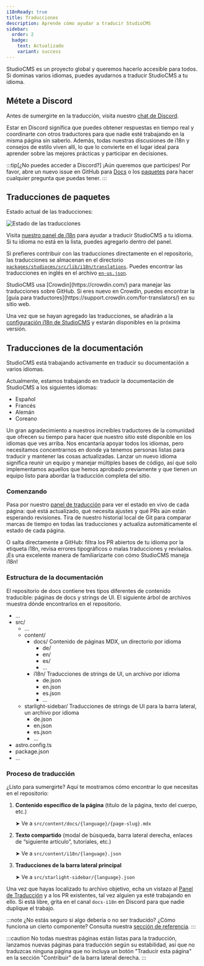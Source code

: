 ```yaml
---
i18nReady: true
title: Traducciones
description: Aprende cómo ayudar a traducir StudioCMS
sidebar:
  order: 2
  badge:
    text: Actualizado
    variant: success
---
```



StudioCMS es un proyecto global y queremos hacerlo accesible para todos. Si dominas varios idiomas, puedes ayudarnos a traducir StudioCMS a tu idioma.

## Métete a Discord

Antes de sumergirte en la traducción, visita nuestro [chat de Discord](https://chat.studiocms.dev).

Estar en Discord significa que puedes obtener respuestas en tiempo real y coordinarte con otros traductores para que nadie esté trabajando en la misma página sin saberlo. Además, todas nuestras discusiones de i18n y consejos de estilo viven allí, lo que lo convierte en el lugar ideal para aprender sobre las mejores prácticas y participar en decisiones.

:::tip[¿No puedes acceder a Discord?]
¡Aún queremos que participes! Por favor, abre un nuevo issue en GitHub para [Docs](https://github.com/withstudiocms/docs/issues/new/choose) o los [paquetes](https://github.com/withstudiocms/studiocms/issues/new/choose) para hacer cualquier pregunta que puedas tener.
:::

## Traducciones de paquetes

Estado actual de las traducciones:

<img src="https://badges.awesome-crowdin.com/translation-16993424-776180-update.png" alt="Estado de las traducciones" />

Visita [nuestro panel de i18n](https://i18n.studiocms.dev) para ayudar a traducir StudioCMS a tu idioma. Si tu idioma no está en la lista, puedes agregarlo dentro del panel.

Si prefieres contribuir con las traducciones directamente en el repositorio, las traducciones se almacenan en el directorio [`packages/studiocms/src/lib/i18n/translations`](https://github.com/withstudiocms/studiocms/tree/main/packages/studiocms/src/lib/i18n/translations/). Puedes encontrar las traducciones en inglés en el archivo [`en-us.json`](https://github.com/withstudiocms/studiocms/blob/main/packages/studiocms/src/lib/i18n/translations/en-us.json).

<ReadMore>
StudioCMS usa [Crowdin](https://crowdin.com/) para manejar las traducciones sobre GitHub. Si eres nuevo en Crowdin, puedes encontrar la [guía para traductores](https://support.crowdin.com/for-translators/) en su sitio web.
</ReadMore>

Una vez que se hayan agregado las traducciones, se añadirán a la [configuración i18n de StudioCMS](https://github.com/withstudiocms/studiocms/blob/main/packages/studiocms/src/lib/i18n/index.ts#L8) y estarán disponibles en la próxima versión.

## Traducciones de la documentación

StudioCMS está trabajando activamente en traducir su documentación a varios idiomas.

Actualmente, estamos trabajando en traducir la documentación de StudioCMS a los siguientes idiomas:

- Español
- Francés
- Alemán
- Coreano

Un gran agradecimiento a nuestros increíbles traductores de la comunidad que ofrecen su tiempo para hacer que nuestro sitio esté disponible en los idiomas que ves arriba. Nos encantaría apoyar todos los idiomas, pero necesitamos concentrarnos en donde ya tenemos personas listas para traducir y mantener las cosas actualizadas. Lanzar un nuevo idioma significa reunir un equipo y manejar múltiples bases de código, así que solo implementamos aquellos que hemos aprobado previamente y que tienen un equipo listo para abordar la traducción completa del sitio.

### Comenzando

Pasa por nuestro [panel de traducción](https://i18n.docs.studiocms.dev) para ver el estado en vivo de cada página: qué está actualizado, qué necesita ajustes y qué PRs aún están esperando revisiones. Tira de nuestro historial local de Git para comparar marcas de tiempo en todas las traducciones y actualiza automáticamente el estado de cada página.

O salta directamente a GitHub: filtra los PR abiertos de tu idioma por la etiqueta i18n, revisa errores tipográficos o malas traducciones y revísalos. ¡Es una excelente manera de familiarizarte con cómo StudioCMS maneja i18n!

### Estructura de la documentación

El repositorio de docs contiene tres tipos diferentes de contenido traducible: páginas de docs y strings de UI. El siguiente árbol de archivos muestra dónde encontrarlos en el repositorio.

<FileTree>

- ...
- src/
  - ...
  - content/
    - docs/ Contenido de páginas MDX, un directorio por idioma
      - de/
      - en/
      - es/
      - ...
    - i18n/ Traducciones de strings de UI, un archivo por idioma
      - de.json
      - en.json
      - es.json
      - ...
  - starlight-sidebar/ Traducciones de strings de UI para la barra lateral, un archivo por idioma
    - de.json
    - en.json
    - es.json
    - ...
- astro.config.ts
- package.json
- ...

</FileTree>

### Proceso de traducción

¿Listo para sumergirte? Aquí te mostramos cómo encontrar lo que necesitas en el repositorio:

1. **Contenido específico de la página** (título de la página, texto del cuerpo, etc.)

   ➤ Ve a `src/content/docs/{language}/{page-slug}.mdx`

2. **Texto compartido** (modal de búsqueda, barra lateral derecha, enlaces de “siguiente artículo”, tutoriales, etc.)

   ➤ Ve a `src/content/i18n/{language}.json`

3. **Traducciones de la barra lateral principal**

   ➤ Ve a `src/starlight-sidebar/{language}.json`


Una vez que hayas localizado tu archivo objetivo, echa un vistazo al [Panel de Traducción](https://i18n.docs.studiocms.dev/) y a los PR existentes, tal vez alguien ya esté trabajando en ello. Si está libre, grita en el canal `docs-i18n` en Discord para que nadie duplique el trabajo.

:::note
¿No estás seguro si algo debería o no ser traducido? ¿Cómo funciona un cierto componente? Consulta nuestra [sección de referencia](/es/config-reference/).
:::

:::caution
No todas nuestras páginas están listas para la traducción, lanzamos nuevas páginas para traducción según su estabilidad, así que no traduzcas ninguna página que no incluya un botón "Traducir esta página" en la sección "Contribuir" de la barra lateral derecha.
:::
